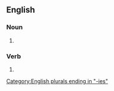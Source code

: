 ==English==

===Noun===
{{head|en|noun plural form}}

# {{plural of|argy-bargy|lang=en}}

===Verb===
{{head|en|verb form}}

# {{en-third-person singular of|argy-bargy}}

[[Category:English plurals ending in "-ies"]]